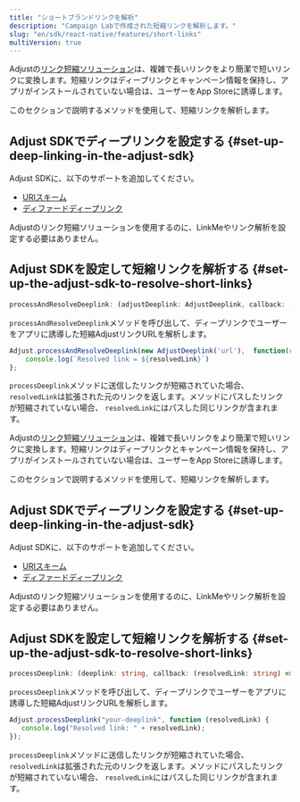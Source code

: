 ```yaml
---
title: "ショートブランドリンクを解析"
description: "Campaign Labで作成された短縮リンクを解析します。"
slug: "en/sdk/react-native/features/short-links"
multiVersion: true
---
```

<sdkversion version="v5"> 

Adjustの[リンク短縮ソリューション](https://help.adjust.com/en/article/short-branded-links)は、複雑で長いリンクをより簡潔で短いリンクに変換します。短縮リンクはディープリンクとキャンペーン情報を保持し、アプリがインストールされていない場合は、ユーザーをApp Storeに誘導します。

このセクションで説明するメソッドを使用して、短縮リンクを解析します。

Adjust SDKでディープリンクを設定する \{\#set\-up\-deep\-linking\-in\-the\-adjust\-sdk\}
------------------------------------------------------------------------------------

Adjust SDKに、以下のサポートを追加してください。

* [URIスキーム](/en/sdk/react-native/features/deep-links)
* [ディファードディープリンク](/en/sdk/react-native/features/deep-links#deferred-deep-linking)

<callout type="note"> 

Adjustのリンク短縮ソリューションを使用するのに、LinkMeやリンク解析を設定する必要はありません。
</Callout> 

Adjust SDKを設定して短縮リンクを解析する \{\#set\-up\-the\-adjust\-sdk\-to\-resolve\-short\-links\}
-----------------------------------------------------------------------------------------------

<codeblock title="メソッドシグネチャー"> 

```ts
processAndResolveDeeplink: (adjustDeeplink: AdjustDeeplink, callback: (resolvedLink: string) => void) => void
```

</CodeBlock> 

`processAndResolveDeeplink`メソッドを呼び出して、ディープリンクでユーザーをアプリに誘導した短縮AdjustリンクURLを解析します。

```jsx
Adjust.processAndResolveDeeplink(new AdjustDeeplink('url'),  function(resolvedLink) {
    console.log(`Resolved link = ${resolvedLink}`)
};
```

`processDeeplink`メソッドに送信したリンクが短縮されていた場合、 `resolvedLink`は拡張された元のリンクを返します。メソッドにパスしたリンクが短縮されていない場合、 `resolvedLink`にはパスした同じリンクが含まれます。
</SdkVersion> <sdkversion version="v4"> 

Adjustの[リンク短縮ソリューション](https://help.adjust.com/en/article/short-branded-links)は、複雑で長いリンクをより簡潔で短いリンクに変換します。短縮リンクはディープリンクとキャンペーン情報を保持し、アプリがインストールされていない場合は、ユーザーをApp Storeに誘導します。

このセクションで説明するメソッドを使用して、短縮リンクを解析します。

Adjust SDKでディープリンクを設定する \{\#set\-up\-deep\-linking\-in\-the\-adjust\-sdk\}
------------------------------------------------------------------------------------

Adjust SDKに、以下のサポートを追加してください。

* [URIスキーム](/en/sdk/react-native/features/deep-links)
* [ディファードディープリンク](/en/sdk/react-native/features/deep-links#deferred-deep-linking)

<callout type="note"> 

Adjustのリンク短縮ソリューションを使用するのに、LinkMeやリンク解析を設定する必要はありません。
</Callout> 

Adjust SDKを設定して短縮リンクを解析する \{\#set\-up\-the\-adjust\-sdk\-to\-resolve\-short\-links\}
-----------------------------------------------------------------------------------------------

<codeblock title="メソッドシグネチャー"> 

```ts
processDeeplink: (deeplink: string, callback: (resolvedLink: string) => void) => void
```

</CodeBlock> 

`processDeeplink`メソッドを呼び出して、ディープリンクでユーザーをアプリに誘導した短縮AdjustリンクURLを解析します。

```ts
Adjust.processDeeplink("your-deeplink", function (resolvedLink) {
   console.log("Resolved link: " + resolvedLink);
});
```

`processDeeplink`メソッドに送信したリンクが短縮されていた場合、 `resolvedLink`は拡張された元のリンクを返します。メソッドにパスしたリンクが短縮されていない場合、 `resolvedLink`にはパスした同じリンクが含まれます。
</SdkVersion>

